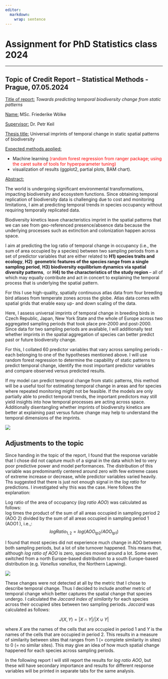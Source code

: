 ```yaml
---
editor: 
  markdown: 
    wrap: sentence
---
```


#  Assignment for PhD Statistics class 2024 {.unnumbered}


------------------------------------------------------------------------

## **Topic of Credit Report -- Statistical Methods** - Prague, 07.05.2024

[Title of report:]{.underline} *Towards predicting temporal biodiversity change from static patterns*

[Name:]{.underline} MSc.
Friederike Wölke

[Supervisor:]{.underline} Dr. Petr Keil

[Thesis title:]{.underline} Universal imprints of temporal change in static spatial patterns of biodiversity

[Expected methods applied:]{.underline}

-   Machine learning [(random forest regression from ranger package; using the caret suite of tools for hyperparameter tuning)]{style="color:red;"}
-   visualization of results (ggplot2, partial plots, BAM chart).

[Abstract:]{.underline}

The world is undergoing significant environmental transformations, impacting biodiversity and ecosystem functions.
Since obtaining temporal replication of biodiversity data is challenging due to cost and monitoring limitations, I aim at predicting temporal trends in species occupancy without requiring temporally replicated data.

Biodiversity kinetics leave characteristics imprint in the spatial patterns that we can see from geo-referenced presence/absence data because the underlying processes such as extinction and colonization happen across space.

I aim at predicting the log ratio of temporal change in occupancy (i.e., the sum of area occupied by a species) between two sampling periods from a set of predictor variables that are either related to **H1) species traits and ecology**, **H2)  geometric features of the species range from a single sampling period**, **H3) biodiversity equilibrium dynamics via spatial diversity patterns**,  or **H4) to the characteristics of the study region** -- all of which may equally contribute and act in concert to explaining the temporal process that is underlying the spatial pattern.

For this I use high-quality, spatially continuous atlas data from four breeding bird atlases from temperate zones across the globe.
Atlas data comes with spatial grids that enable easy up- and down scaling of the data.

Here, I assess universal imprints of temporal change in breeding birds in Czech Republic, Japan, New York State and the whole of Europe across two aggregated sampling periods that took place pre-2000 and post-2000.
Since data for two sampling periods are available, I will additionally test whether imprints in the spatial aggregation of species can better predict past or future biodiversity change.

For this, I collated 60 predictor variables that vary across sampling periods - each belonging to one of the hypotheses mentioned above.
I will use random forest regression to determine the capability of static patterns to predict temporal change, identify the most important predictor variables and compare observed versus predicted results.

If my model can predict temporal change from static patterns, this method will be a useful tool for estimating temporal change in areas and for species where repeated monitoring might not be feasible.
If the models are only partially able to predict temporal trends, the important predictors may still yield insights into how temporal processes are acting across space.
Additionally disentangling whether imprints of biodiversity kinetics are better at explaining past versus future change may help to understand the temporal dimensions of the imprints.

![](img/VisualAbstract1_good.png)

## Adjustments to the topic

Since handing in the topic of the report, I found that the response variable that I chose did not capture much of a signal in the data which led to very poor predictive power and model performances.
The distribution of this variable was predominantly centered around zero with few extreme cases of extreme increase or decrease, while predictor variables varied heavily.
Ths suggested that there is just not enough signal in the *log ratio* for predictions.
I investigated why this was the case.
Here follows the explanation:

Log ratio of the area of occupancy (*log ratio AOO*) was calculated as follows:\
log times the product of the sum of all areas occupied in sampling period 2 (AOO 2) divided by the sum of all areas occupied in sampling period 1 (AOO1 ), i.e.,:\
$$log Ratio_{1,2} = log(AOO_{tp2}/AOO_{tp1})$$

I found that most species did not experience much change in AOO between both sampling periods, but a lot of site turnover happened.
This means that, although *log ratio of AOO* is zero, species moved around a lot.
Some even switched from a north Europe-based distribution to a south Europe-based distribution (e.g. *Vanellus vanellus*, the Northern Lapwing).

![](img/ChangeMaps2.png)

These changes were not detected at all by the metric that I chose to describe temporal change.
Thus I decided to include another metric of temporal change which better captures the spatial change that species undergo.
I calculated the *Jaccard index of similarity* for each species across their occupied sites between two sampling periods.
*Jaccard* was calculated as follows:

$$
J(X,Y) = |X∩Y| / |X∪Y|
$$

where $X$ are the names of the cells that are occupied in period 1 and $Y$ is the names of the cells that are occupied in period 2.
This results in a measure of similarity between sites that ranges from 1 (= complete similarity in sites) to 0 (= no similar sites).
This may give an idea of how much spatial change happened for each species across sampling periods.

In the following report I will still report the results for *log ratio AOO*, but these will have secondary importance and results for different response variables will be printed in separate tabs for the same analysis.

